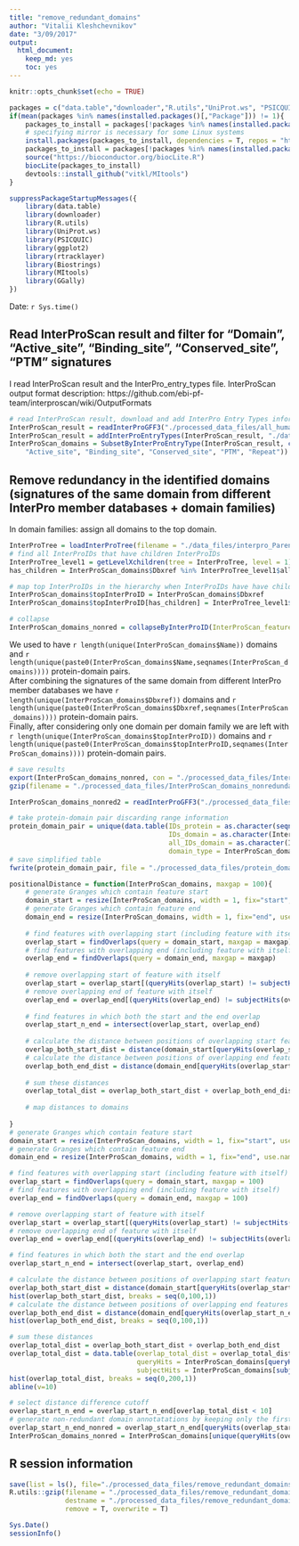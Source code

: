 ```yaml
---
title: "remove_redundant_domains"
author: "Vitalii Kleshchevnikov"
date: "3/09/2017"
output: 
  html_document: 
    keep_md: yes
    toc: yes
---
```


```r
knitr::opts_chunk$set(echo = TRUE)

packages = c("data.table","downloader","R.utils","UniProt.ws", "PSICQUIC", "ggplot2", "rtracklayer", "Biostrings", "MItools", "GGally")
if(mean(packages %in% names(installed.packages()[,"Package"])) != 1){
    packages_to_install = packages[!packages %in% names(installed.packages()[,"Package"])]
    # specifying mirror is necessary for some Linux systems
    install.packages(packages_to_install, dependencies = T, repos = "http://mirrors.ebi.ac.uk/CRAN/")
    packages_to_install = packages[!packages %in% names(installed.packages()[,"Package"])]
    source("https://bioconductor.org/biocLite.R")
    biocLite(packages_to_install)
    devtools::install_github("vitkl/MItools")
}

suppressPackageStartupMessages({
    library(data.table)
    library(downloader)
    library(R.utils)
    library(UniProt.ws)
    library(PSICQUIC)
    library(ggplot2)
    library(rtracklayer)
    library(Biostrings)
    library(MItools)
    library(GGally)
})
```

Date: `r Sys.time()`

## Read InterProScan result and filter for "Domain", "Active_site", "Binding_site", "Conserved_site", "PTM" signatures

I read InterProScan result and the InterPro_entry_types file. InterProScan output format description: https://github.com/ebi-pf-team/interproscan/wiki/OutputFormats  

```r
# read InterProScan result, download and add InterPro Entry Types information, extract from relevant columns and add names metadata and sequence length information
InterProScan_result = readInterProGFF3("./processed_data_files/all_human_viral_protein_domains.gff3.gz", processed = F)
InterProScan_result = addInterProEntryTypes(InterProScan_result, "./data_files/entry.list")
InterProScan_domains = SubsetByInterProEntryType(InterProScan_result, c("Domain", 
    "Active_site", "Binding_site", "Conserved_site", "PTM", "Repeat"))
```

## Remove redundancy in the identified domains (signatures of the same domain from different InterPro member databases + domain families)

In domain families: assign all domains to the top domain.

```r
InterProTree = loadInterProTree(filename = "./data_files/interpro_ParentChildTreeFile.txt")
# find all InterProIDs that have children InterProIDs
InterProTree_level1 = getLevelXchildren(tree = InterProTree, level = 1) 
has_children = InterProScan_domains$Dbxref %in% InterProTree_level1$allchildren

# map top InterProIDs in the hierarchy when InterProIDs have have children InterProIDs
InterProScan_domains$topInterProID = InterProScan_domains$Dbxref
InterProScan_domains$topInterProID[has_children] = InterProTree_level1$level1[match(InterProScan_domains$Dbxref, InterProTree_level1$allchildren)][has_children]

# collapse 
InterProScan_domains_nonred = collapseByInterProID(InterProScan_features = InterProScan_domains, id_col = "topInterProID")
```

We used to have `r length(unique(InterProScan_domains$Name))` domains and `r length(unique(paste0(InterProScan_domains$Name,seqnames(InterProScan_domains))))` protein-domain pairs.   
After combining the signatures of the same domain from different InterPro member databases we have `r length(unique(InterProScan_domains$Dbxref))` domains and `r length(unique(paste0(InterProScan_domains$Dbxref,seqnames(InterProScan_domains))))` protein-domain pairs.   
Finally, after considering only one domain per domain family we are left with `r length(unique(InterProScan_domains$topInterProID))` domains and `r length(unique(paste0(InterProScan_domains$topInterProID,seqnames(InterProScan_domains))))` protein-domain pairs.  

```r
# save results
export(InterProScan_domains_nonred, con = "./processed_data_files/InterProScan_domains_nonredundant.gff3", format = "gff3")
gzip(filename = "./processed_data_files/InterProScan_domains_nonredundant.gff3", destname = "./processed_data_files/InterProScan_domains_nonredundant.gff3.gz", overwrite = T, remove = T)

InterProScan_domains_nonred2 = readInterProGFF3("./processed_data_files/InterProScan_domains_nonredundant.gff3.gz", processed = T)

# take protein-domain pair discarding range information
protein_domain_pair = unique(data.table(IDs_protein = as.character(seqnames(InterProScan_domains_nonred)),
                                        IDs_domain = as.character(InterProScan_domains_nonred$topInterProID),
                                        all_IDs_domain = as.character(InterProScan_domains_nonred$Dbxref),
                                        domain_type = InterProScan_domains_nonred$ENTRY_TYPE))
# save simplified table
fwrite(protein_domain_pair, file = "./processed_data_files/protein_domain_pair", sep = "\t")
```


```r
positionalDistance = function(InterProScan_domains, maxgap = 100){
    # generate Granges which contain feature start
    domain_start = resize(InterProScan_domains, width = 1, fix="start", use.names=TRUE)
    # generate Granges which contain feature end
    domain_end = resize(InterProScan_domains, width = 1, fix="end", use.names=TRUE)
    
    # find features with overlapping start (including feature with itself)
    overlap_start = findOverlaps(query = domain_start, maxgap = maxgap)
    # find features with overlapping end (including feature with itself)
    overlap_end = findOverlaps(query = domain_end, maxgap = maxgap)
    
    # remove overlapping start of feature with itself
    overlap_start = overlap_start[(queryHits(overlap_start) != subjectHits(overlap_start))]
    # remove overlapping end of feature with itself
    overlap_end = overlap_end[(queryHits(overlap_end) != subjectHits(overlap_end))]
    
    # find features in which both the start and the end overlap
    overlap_start_n_end = intersect(overlap_start, overlap_end)
    
    # calculate the distance between positions of overlapping start features
    overlap_both_start_dist = distance(domain_start[queryHits(overlap_start_n_end)], domain_start[subjectHits(overlap_start_n_end)])
    # calculate the distance between positions of overlapping end features
    overlap_both_end_dist = distance(domain_end[queryHits(overlap_start_n_end)], domain_end[subjectHits(overlap_start_n_end)])
    
    # sum these distances
    overlap_total_dist = overlap_both_start_dist + overlap_both_end_dist
    
    # map distances to domains
    
}
# generate Granges which contain feature start
domain_start = resize(InterProScan_domains, width = 1, fix="start", use.names=TRUE)
# generate Granges which contain feature end
domain_end = resize(InterProScan_domains, width = 1, fix="end", use.names=TRUE)

# find features with overlapping start (including feature with itself)
overlap_start = findOverlaps(query = domain_start, maxgap = 100)
# find features with overlapping end (including feature with itself)
overlap_end = findOverlaps(query = domain_end, maxgap = 100)

# remove overlapping start of feature with itself
overlap_start = overlap_start[(queryHits(overlap_start) != subjectHits(overlap_start))]
# remove overlapping end of feature with itself
overlap_end = overlap_end[(queryHits(overlap_end) != subjectHits(overlap_end))]

# find features in which both the start and the end overlap
overlap_start_n_end = intersect(overlap_start, overlap_end)

# calculate the distance between positions of overlapping start features
overlap_both_start_dist = distance(domain_start[queryHits(overlap_start_n_end)], domain_start[subjectHits(overlap_start_n_end)])
hist(overlap_both_start_dist, breaks = seq(0,100,1))
# calculate the distance between positions of overlapping end features
overlap_both_end_dist = distance(domain_end[queryHits(overlap_start_n_end)], domain_end[subjectHits(overlap_start_n_end)])
hist(overlap_both_end_dist, breaks = seq(0,100,1))

# sum these distances
overlap_total_dist = overlap_both_start_dist + overlap_both_end_dist
overlap_total_dist = data.table(overlap_total_dist = overlap_total_dist,
                                queryHits = InterProScan_domains[queryHits(overlap_start_n_end)]$Dbxref,
                                subjectHits = InterProScan_domains[subjectHits(overlap_start_n_end)]$Dbxref)
hist(overlap_total_dist, breaks = seq(0,200,1))
abline(v=10)

# select distance difference cutoff
overlap_start_n_end = overlap_start_n_end[overlap_total_dist < 10]
# generate non-redundant domain annotatations by keeping only the first domain signature among overlapping signatures
overlap_start_n_end_nonred = overlap_start_n_end[queryHits(overlap_start_n_end) < subjectHits(overlap_start_n_end)]
InterProScan_domains_nonred = InterProScan_domains[unique(queryHits(overlap_start_n_end_nonred))]
```

## R session information

```r
save(list = ls(), file="./processed_data_files/remove_redundant_domains_clust.RData")
R.utils::gzip(filename = "./processed_data_files/remove_redundant_domains_clust.RData",
              destname = "./processed_data_files/remove_redundant_domains_clust.RData.gz",
              remove = T, overwrite = T)

Sys.Date()
sessionInfo()
```